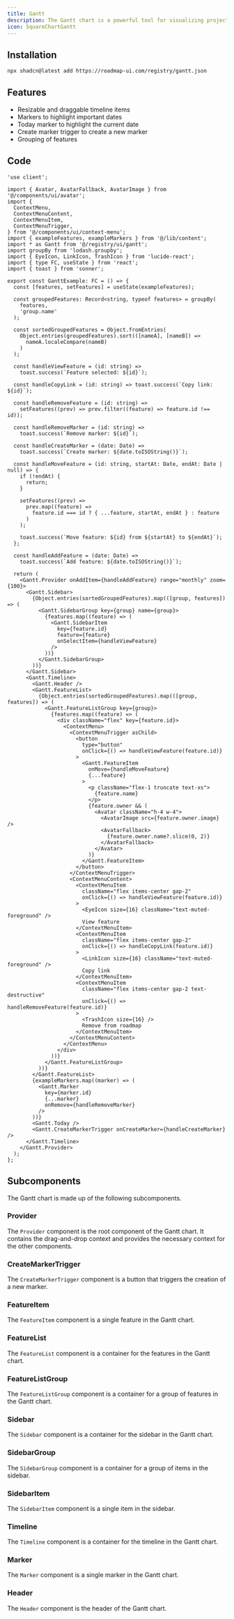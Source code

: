 ```yaml
---
title: Gantt
description: The Gantt chart is a powerful tool for visualizing project schedules and tracking the progress of tasks. It provides a clear, hierarchical view of tasks, allowing you to easily identify manage project timelines.
icon: SquareChartGantt
---
```



<div className="not-prose w-full bg-white border rounded-xl overflow-hidden" style={{ height: '32rem' }}>
  <Gantt />
</div>

## Installation

```sh title="Terminal"
npx shadcn@latest add https://roadmap-ui.com/registry/gantt.json
```

## Features

- Resizable and draggable timeline items
- Markers to highlight important dates
- Today marker to highlight the current date
- Create marker trigger to create a new marker
- Grouping of features

## Code

```tsx title="gantt.tsx"
'use client';

import { Avatar, AvatarFallback, AvatarImage } from '@/components/ui/avatar';
import {
  ContextMenu,
  ContextMenuContent,
  ContextMenuItem,
  ContextMenuTrigger,
} from '@/components/ui/context-menu';
import { exampleFeatures, exampleMarkers } from '@/lib/content';
import * as Gantt from '@/registry/ui/gantt';
import groupBy from 'lodash.groupby';
import { EyeIcon, LinkIcon, TrashIcon } from 'lucide-react';
import { type FC, useState } from 'react';
import { toast } from 'sonner';

export const GanttExample: FC = () => {
  const [features, setFeatures] = useState(exampleFeatures);

  const groupedFeatures: Record<string, typeof features> = groupBy(
    features,
    'group.name'
  );

  const sortedGroupedFeatures = Object.fromEntries(
    Object.entries(groupedFeatures).sort(([nameA], [nameB]) =>
      nameA.localeCompare(nameB)
    )
  );

  const handleViewFeature = (id: string) =>
    toast.success(`Feature selected: ${id}`);

  const handleCopyLink = (id: string) => toast.success(`Copy link: ${id}`);

  const handleRemoveFeature = (id: string) =>
    setFeatures((prev) => prev.filter((feature) => feature.id !== id));

  const handleRemoveMarker = (id: string) =>
    toast.success(`Remove marker: ${id}`);

  const handleCreateMarker = (date: Date) =>
    toast.success(`Create marker: ${date.toISOString()}`);

  const handleMoveFeature = (id: string, startAt: Date, endAt: Date | null) => {
    if (!endAt) {
      return;
    }

    setFeatures((prev) =>
      prev.map((feature) =>
        feature.id === id ? { ...feature, startAt, endAt } : feature
      )
    );

    toast.success(`Move feature: ${id} from ${startAt} to ${endAt}`);
  };

  const handleAddFeature = (date: Date) =>
    toast.success(`Add feature: ${date.toISOString()}`);

  return (
    <Gantt.Provider onAddItem={handleAddFeature} range="monthly" zoom={100}>
      <Gantt.Sidebar>
        {Object.entries(sortedGroupedFeatures).map(([group, features]) => (
          <Gantt.SidebarGroup key={group} name={group}>
            {features.map((feature) => (
              <Gantt.SidebarItem
                key={feature.id}
                feature={feature}
                onSelectItem={handleViewFeature}
              />
            ))}
          </Gantt.SidebarGroup>
        ))}
      </Gantt.Sidebar>
      <Gantt.Timeline>
        <Gantt.Header />
        <Gantt.FeatureList>
          {Object.entries(sortedGroupedFeatures).map(([group, features]) => (
            <Gantt.FeatureListGroup key={group}>
              {features.map((feature) => (
                <div className="flex" key={feature.id}>
                  <ContextMenu>
                    <ContextMenuTrigger asChild>
                      <button
                        type="button"
                        onClick={() => handleViewFeature(feature.id)}
                      >
                        <Gantt.FeatureItem
                          onMove={handleMoveFeature}
                          {...feature}
                        >
                          <p className="flex-1 truncate text-xs">
                            {feature.name}
                          </p>
                          {feature.owner && (
                            <Avatar className="h-4 w-4">
                              <AvatarImage src={feature.owner.image} />
                              <AvatarFallback>
                                {feature.owner.name?.slice(0, 2)}
                              </AvatarFallback>
                            </Avatar>
                          )}
                        </Gantt.FeatureItem>
                      </button>
                    </ContextMenuTrigger>
                    <ContextMenuContent>
                      <ContextMenuItem
                        className="flex items-center gap-2"
                        onClick={() => handleViewFeature(feature.id)}
                      >
                        <EyeIcon size={16} className="text-muted-foreground" />
                        View feature
                      </ContextMenuItem>
                      <ContextMenuItem
                        className="flex items-center gap-2"
                        onClick={() => handleCopyLink(feature.id)}
                      >
                        <LinkIcon size={16} className="text-muted-foreground" />
                        Copy link
                      </ContextMenuItem>
                      <ContextMenuItem
                        className="flex items-center gap-2 text-destructive"
                        onClick={() => handleRemoveFeature(feature.id)}
                      >
                        <TrashIcon size={16} />
                        Remove from roadmap
                      </ContextMenuItem>
                    </ContextMenuContent>
                  </ContextMenu>
                </div>
              ))}
            </Gantt.FeatureListGroup>
          ))}
        </Gantt.FeatureList>
        {exampleMarkers.map((marker) => (
          <Gantt.Marker
            key={marker.id}
            {...marker}
            onRemove={handleRemoveMarker}
          />
        ))}
        <Gantt.Today />
        <Gantt.CreateMarkerTrigger onCreateMarker={handleCreateMarker} />
      </Gantt.Timeline>
    </Gantt.Provider>
  );
};
```

## Subcomponents

The Gantt chart is made up of the following subcomponents.

### Provider

The `Provider` component is the root component of the Gantt chart. It contains the drag-and-drop context and provides the necessary context for the other components.

<div className="w-full px-6 bg-white border rounded-xl overflow-hidden">
  <AutoTypeTable path="components/ui/gantt.tsx" name="ProviderProps" />
</div>

### CreateMarkerTrigger

The `CreateMarkerTrigger` component is a button that triggers the creation of a new marker.

<div className="w-full px-6 bg-white border rounded-xl overflow-hidden">
  <AutoTypeTable path="components/ui/gantt.tsx" name="CreateMarkerTriggerProps" />
</div>

### FeatureItem

The `FeatureItem` component is a single feature in the Gantt chart.

<div className="w-full px-6 bg-white border rounded-xl overflow-hidden">
  <AutoTypeTable path="components/ui/gantt.tsx" name="FeatureItemProps" />
</div>

### FeatureList

The `FeatureList` component is a container for the features in the Gantt chart.

<div className="w-full px-6 bg-white border rounded-xl overflow-hidden">
  <AutoTypeTable path="components/ui/gantt.tsx" name="FeatureListProps" />
</div>

### FeatureListGroup

The `FeatureListGroup` component is a container for a group of features in the Gantt chart.

<div className="w-full px-6 bg-white border rounded-xl overflow-hidden">
  <AutoTypeTable path="components/ui/gantt.tsx" name="FeatureListGroupProps" />
</div>

### Sidebar

The `Sidebar` component is a container for the sidebar in the Gantt chart.

<div className="w-full px-6 bg-white border rounded-xl overflow-hidden">
  <AutoTypeTable path="components/ui/gantt.tsx" name="SidebarProps" />
</div>

### SidebarGroup

The `SidebarGroup` component is a container for a group of items in the sidebar.

<div className="w-full px-6 bg-white border rounded-xl overflow-hidden">
  <AutoTypeTable path="components/ui/gantt.tsx" name="SidebarGroupProps" />
</div>

### SidebarItem

The `SidebarItem` component is a single item in the sidebar.

<div className="w-full px-6 bg-white border rounded-xl overflow-hidden">
  <AutoTypeTable path="components/ui/gantt.tsx" name="SidebarItemProps" />
</div>

### Timeline

The `Timeline` component is a container for the timeline in the Gantt chart.

<div className="w-full px-6 bg-white border rounded-xl overflow-hidden">
  <AutoTypeTable path="components/ui/gantt.tsx" name="TimelineProps" />
</div>

### Marker

The `Marker` component is a single marker in the Gantt chart.

<div className="w-full px-6 bg-white border rounded-xl overflow-hidden">
  <AutoTypeTable path="components/ui/gantt.tsx" name="MarkerProps" />
</div>

### Header

The `Header` component is the header of the Gantt chart.

<div className="w-full px-6 bg-white border rounded-xl overflow-hidden">
  <AutoTypeTable path="components/ui/gantt.tsx" name="HeaderProps" />
</div>
